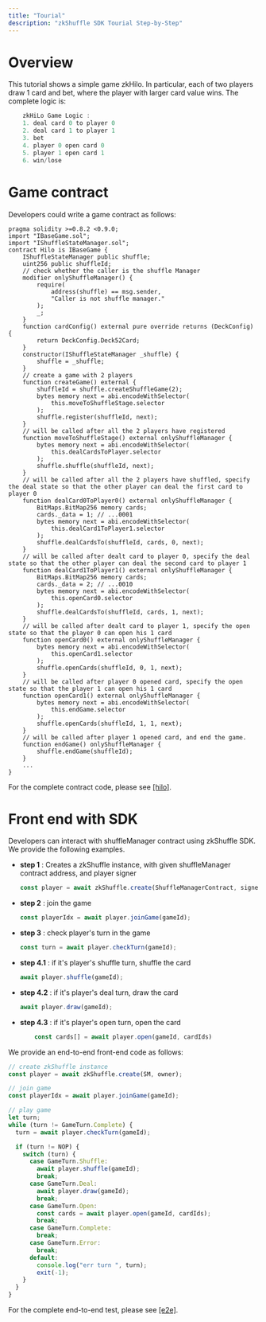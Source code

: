 ```yaml
---
title: "Tourial"
description: "zkShuffle SDK Tourial Step-by-Step"
---
```


# Overview

This tutorial shows a simple game zkHilo. In particular, each of two players draw 1 card and bet, where the player with larger card value wins. The complete logic is:

```ts
    zkHiLo Game Logic :
    1. deal card 0 to player 0
    2. deal card 1 to player 1
    3. bet
    4. player 0 open card 0
    5. player 1 open card 1
    6. win/lose
```

# Game contract

Developers could write a game contract as follows:

```solidity
pragma solidity >=0.8.2 <0.9.0;
import "IBaseGame.sol";
import "IShuffleStateManager.sol";
contract Hilo is IBaseGame {
    IShuffleStateManager public shuffle;
    uint256 public shuffleId;
    // check whether the caller is the shuffle Manager
    modifier onlyShuffleManager() {
        require(
            address(shuffle) == msg.sender,
            "Caller is not shuffle manager."
        );
        _;
    }
    function cardConfig() external pure override returns (DeckConfig) {
        return DeckConfig.Deck52Card;
    }
    constructor(IShuffleStateManager _shuffle) {
        shuffle = _shuffle;
    }
    // create a game with 2 players
    function createGame() external {
        shuffleId = shuffle.createShuffleGame(2);
        bytes memory next = abi.encodeWithSelector(
            this.moveToShuffleStage.selector
        );
        shuffle.register(shuffleId, next);
    }
    // will be called after all the 2 players have registered
    function moveToShuffleStage() external onlyShuffleManager {
        bytes memory next = abi.encodeWithSelector(
            this.dealCardsToPlayer.selector
        );
        shuffle.shuffle(shuffleId, next);
    }
    // will be called after all the 2 players have shuffled, specify the deal state so that the other player can deal the first card to player 0
    function dealCard0ToPlayer0() external onlyShuffleManager {
        BitMaps.BitMap256 memory cards;
        cards._data = 1; // ...0001
        bytes memory next = abi.encodeWithSelector(
            this.dealCard1ToPlayer1.selector
        );
        shuffle.dealCardsTo(shuffleId, cards, 0, next);
    }
    // will be called after dealt card to player 0, specify the deal state so that the other player can deal the second card to player 1
    function dealCard1ToPlayer1() external onlyShuffleManager {
        BitMaps.BitMap256 memory cards;
        cards._data = 2; // ...0010
        bytes memory next = abi.encodeWithSelector(
            this.openCard0.selector
        );
        shuffle.dealCardsTo(shuffleId, cards, 1, next);
    }
    // will be called after dealt card to player 1, specify the open state so that the player 0 can open his 1 card
    function openCard0() external onlyShuffleManager {
        bytes memory next = abi.encodeWithSelector(
            this.openCard1.selector
        );
        shuffle.openCards(shuffleId, 0, 1, next);
    }
    // will be called after player 0 opened card, specify the open state so that the player 1 can open his 1 card
    function openCard1() external onlyShuffleManager {
        bytes memory next = abi.encodeWithSelector(
            this.endGame.selector
        );
        shuffle.openCards(shuffleId, 1, 1, next);
    }
    // will be called after player 1 opened card, and end the game.
    function endGame() onlyShuffleManager {
        shuffle.endGame(shuffleId);
    }
    ...
}
```

For the complete contract code, please see [[hilo]](https://github.com/Manta-Network/zkShuffle-docs/zkShuffle/blob/main/packages/contracts/contracts/games/hilo/Hilo.sol).

# Front end with SDK

Developers can interact with shuffleManager contract using zkShuffle SDK. We provide the following examples.

- **step 1** : Creates a zkShuffle instance, with given shuffleManager contract address, and player signer

  ```ts
  const player = await zkShuffle.create(ShuffleManagerContract, signer);
  ```

- **step 2** : join the game

  ```ts
  const playerIdx = await player.joinGame(gameId);
  ```

- **step 3** : check player's turn in the game

  ```ts
  const turn = await player.checkTurn(gameId);
  ```

- **step 4.1** : if it's player's shuffle turn, shuffle the card

  ```ts
  await player.shuffle(gameId);
  ```

- **step 4.2** : if it's player's deal turn, draw the card

  ```ts
  await player.draw(gameId);
  ```

- **step 4.3** : if it's player's open turn, open the card

  ```ts
      const cards[] = await player.open(gameId, cardIds)
  ```

We provide an end-to-end front-end code as follows:

```ts
// create zkShuffle instance
const player = await zkShuffle.create(SM, owner);

// join game
const playerIdx = await player.joinGame(gameId);

// play game
let turn;
while (turn != GameTurn.Complete) {
  turn = await player.checkTurn(gameId);

  if (turn != NOP) {
    switch (turn) {
      case GameTurn.Shuffle:
        await player.shuffle(gameId);
        break;
      case GameTurn.Deal:
        await player.draw(gameId);
        break;
      case GameTurn.Open:
        const cards = await player.open(gameId, cardIds);
        break;
      case GameTurn.Complete:
        break;
      case GameTurn.Error:
        break;
      default:
        console.log("err turn ", turn);
        exit(-1);
    }
  }
}
```

For the complete end-to-end test, please see [[e2e]](https://github.com/Manta-Network/zkShuffle-docs/zkShuffle/blob/main/packages/contracts/tests/e2e.ts).

